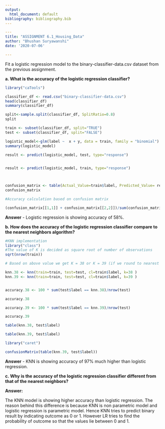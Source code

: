 ```yaml
---
output:
  html_document: default
bibliography: bibliography.bib
---
```


```yaml
---
title: "ASSIGNMENT 6.1_Housing_Data"
author: "Bhushan Suryawanshi"
date: '2020-07-06'

---
```



Fit a logistic regression model to the binary-classifier-data.csv dataset from the previous assignment.

**a. What is the accuracy of the logistic regression classifier?**

```r
library("caTools")

classifier_df <- read.csv("binary-classifier-data.csv")
head(classifier_df)
summary(classifier_df)

split<-sample.split(classifier_df, SplitRatio=0.8)
split

train <- subset(classifier_df, split="TRUE")
test <- subset(classifier_df, split="FALSE")

logistic_model<-glm(label ~  x + y, data = train, family = "binomial")
summary(logistic_model)
 
result <- predict(logistic_model, test, type="response")


result <- predict(logistic_model, train, type="response")



confusion_matrix <- table(Actual_Value=train$label, Predicted_Value= result >0.5)
confusion_matrix

#Accuracy calculation based on confusion matrix

(confusion_matrix[[1,1]] + confusion_matrix[[2,2]])/sum(confusion_matrix)


```

**Answer** - Logistic regression is showing accuracy of 58%.

**b. How does the accuracy of the logistic regression classifier compare to the nearest neighbors algorithm?**

```r

#KNN implementation
library("class")
#The value of K is decided as square root of number of observations 
sqrt(nrow(train))

# Based on above value we get K = 38 or K = 39 (if we round to nearest integer)

knn.38 <- knn(train=train, test=test, cl=train$label, k=38 )
knn.39 <- knn(train=train, test=test, cl=train$label, k=39 )


accuracy.38 <- 100 * sum(test$label == knn.38)/nrow(test)

accuracy.38

accuracy.39 <- 100 * sum(test$label == knn.39)/nrow(test)

accuracy.39

table(knn.38, test$label)

table(knn.39, test$label)

library("caret")

confusionMatrix(table(knn.39, test$label))

```

**Answer** - KNN is showing accuracy of 97% much higher than logistic regression.

**c. Why is the accuracy of the logistic regression classifier different from that of the nearest neighbors?**

**Answer:**

The KNN model is showing higher accuracy than logistic regression. The reason behind this difference is because KNN is non parametric model and logistic regression is parametric model. Hence KNN tries to predict binary result by indicating outcome as 0 or 1.  However LR tries to find the probability of outcome so that the values lie between 0 and 1.  




